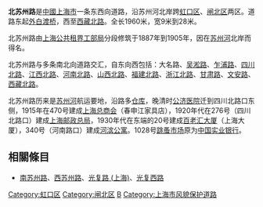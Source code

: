 {{Infobox China Road
|中文道路名称=北苏州路
|道路英文名=Beisuzhou Rd.
|道路方向=WE
|路牌类型=Shanghai
|图片=
|图片说明=
|道路属性=
|道路总长度= 1.96
|车速限制=
|行车线数量=
|所在地区= {{CHN}}[[上海市|上海市]][[虹口区|虹口区]]、[[闸北区|闸北区]]
|起点= [[外白渡桥|外白渡桥]]
|终点= [[西藏北路|西藏北路]]
|道路命名日期= 1887年
|命名缘由= 
|道路旧名= 
|道路动工日期= 1887年
|通车日期= 
|路段主要建筑= 
}}
'''北苏州路'''是[[中華人民共和國|中國]][[上海市|上海市]]一条东西向道路，沿苏州河北岸跨[[虹口区|虹口区]]、[[闸北区|闸北区]]两区。道路东起[[外白渡桥|外白渡桥]]，西至[[西藏北路|西藏北路]]。全长1960米，宽9米到28米。

北苏州路由[[上海公共租界工部局|上海公共租界工部局]]分段修筑于1887年到1905年，因在[[苏州河|苏州河]]北岸而得名。

北苏州路与多条南北向道路交汇，自东向西包括：大名路、[[吴淞路_(上海)|吴淞路]]、[[乍浦路_(上海)|乍浦路]]、[[四川北路|四川北路]]、[[江西北路_(上海)|江西北路]]、[[河南北路_(上海)|河南北路]]、[[山西北路_(上海)|山西北路]]、[[福建北路_(上海)|福建北路]]、[[浙江北路_(上海)|浙江北路]]、[[甘肃路_(上海)|甘肃路]]、[[文安路|文安路]]、[[西藏北路|西藏北路]]。

北苏州路历来是[[苏州河|苏州河]]航运要地，沿路多[[仓库|仓库]]，晚清时[[公济医院|公济医院]]迁到四川北路口东侧，1915年在470号建成[[上海总商会|上海总商会]]（春申江家具店），1920年代在276号（四川北路口）建成[[上海邮政总局|上海邮政总局]]，1930年代在东端的20号建成[[百老汇大厦|百老汇大厦]]（上海大厦），340号（河南路口）建成[[河滨公寓|河滨公寓]]。1028号[[跳蚤市场|跳蚤市场]]原为[[中国实业银行|中国实业银行]]。

==相關條目==
*[[南苏州路|南苏州路]]、[[西苏州路|西苏州路]]、[[光复路_(上海)|光复路 (上海)]]、[[光复西路|光复西路]]

[[Category:虹口区|Category:虹口区]]
[[Category:闸北区|Category:闸北区]]
[[Category:上海道路|B]]
[[Category:上海市风貌保护道路|Category:上海市风貌保护道路]]

{{SH-stub}}